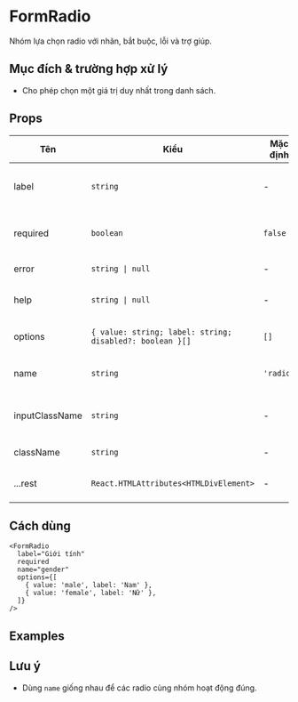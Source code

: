 
# FormRadio

Nhóm lựa chọn radio với nhãn, bắt buộc, lỗi và trợ giúp.

## Mục đích & trường hợp xử lý

- Cho phép chọn một giá trị duy nhất trong danh sách.

## Props

| Tên | Kiểu | Mặc định | Mô tả |
| --- | --- | --- | --- |
| label | `string` | - | Nhãn cho nhóm radio |
| required | `boolean` | `false` | Bắt buộc; thêm dấu `*` |
| error | `string \| null` | - | Thông báo lỗi |
| help | `string \| null` | - | Gợi ý/hướng dẫn |
| options | `{ value: string; label: string; disabled?: boolean }[]` | `[]` | Danh sách lựa chọn |
| name | `string` | `'radio'` | Thuộc tính `name` chung |
| inputClassName | `string` | - | Class bổ sung cho input radio |
| className | `string` | - | Class container |
| ...rest | `React.HTMLAttributes<HTMLDivElement>` | - | Thuộc tính `div` gốc |

## Cách dùng
```tsx
<FormRadio
  label="Giới tính"
  required
  name="gender"
  options={[
    { value: 'male', label: 'Nam' },
    { value: 'female', label: 'Nữ' },
  ]}
/>
```

## Examples

<FormRadioBasicDemo />

<FormRadioStatesDemo />

<FormRadioCustomDemo />

## Lưu ý

- Dùng `name` giống nhau để các radio cùng nhóm hoạt động đúng.


